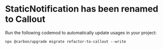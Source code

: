 
<Meta isTemplate />

# StaticNotification has been renamed to Callout

Run the following codemod to automatically update usages in your project:

```
npx @carbon/upgrade migrate refactor-to-callout --write
```
